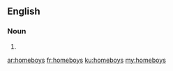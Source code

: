 ==English==

===Noun===
{{head|en|noun plural form}}

# {{plural of|homeboy|lang=en}}

[[ar:homeboys]]
[[fr:homeboys]]
[[ku:homeboys]]
[[my:homeboys]]